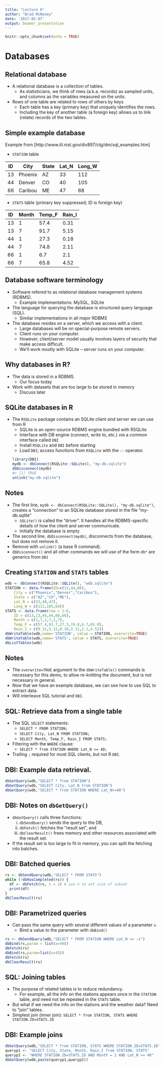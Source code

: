 ```yaml
---
title: "Lecture 6"
author: "Brad McNeney"
date: '2017-02-07'
output: beamer_presentation
---
```


```r
knitr::opts_chunk$set(echo = TRUE)
```

# Databases

## Relational database

- A relational database is a collection of 
tables. 
    - As statisticians, we think of rows 
    (a.k.a. records) as 
    sampled units, and columns as the variables
    measured on the units.
- Rows of one table are related to rows of 
others by keys
    - Each table has a key (primary key) that 
    uniquely identifies the rows.
    - Including the key of another table 
    (a foreign key)
    allows us to link (relate) records of 
    the two tables.
    
    
## Simple example database

\footnotesize

Example from [http://www.itl.nist.gov/div897/ctg/dm/sql_examples.htm]

- `STATION` table

ID  | City    | State  | Lat_N  | Long_W
--- | ------- | ------ | ------ | -------
13  | Phoenix | AZ     | 33     | 112
44  | Denver  | CO     | 40     | 105
66  | Caribou | ME     | 47     | 68

- `STATS` table (primary key suppressed; ID is 
foreign key)

ID  | Month | Temp_F | Rain_I
--- | ----- | ------ | ------
13  | 1     | 57.4   | 0.31
13  | 7     | 91.7   | 5.15
44  | 1     | 27.3   | 0.18
44  | 7     | 74.8   | 2.11
66  | 1     | 6.7    | 2.1
66  | 7     | 65.8   | 4.52

## Database software terminology

- Software refered to as relational database 
management systems (RDBMS).
    - Example implementations: MySQL, SQLite
- The language for querying the database is 
structured query language (SQL).
    - Similar implementations in all major RDBMS
- The database resides on a server, which
we access with a client.
    - Large databases will be on special-purpose
    remote servers.
    - Client runs on your computer.
    - However, client/server model usually
    involves layers of security
    that make access difficult.
    - We'll work mostly with SQLite -- server
    runs on your computer.
 
## Why databases in R?

- The data is stored in a RDBMS.
    - Our focus today
- Work with datasets that are too large to be 
stored in memory
    - Discuss later
    
## SQLite databases in R 

\small

- The `RSQLite` package contains an SQLite client
_and_ server we can use from R
    - SQLite is an open-source RDBMS engine bundled
    with RSQLite
    - Interface 
    with DB engine (connect, write to, etc.) _via_ 
    a common interface called `DBI`
    - Install `RSQLite` and `DBI` before starting
    - Load `DBI`; access functions from `RSQLite`
    with the `::` operator.
```r
library(DBI)
mydb <- dbConnect(RSQLite::SQLite(), "my-db.sqlite")
dbDisconnect(mydb)
#> [1] TRUE
unlink("my-db.sqlite")
```

## Notes

- The first line, 
`mydb <- dbConnect(RSQLite::SQLite(), "my-db.sqlite")`,
creates a "connection" to an SQLite database stored in the file "my-db.sqlite"
    - `SQLite()` is called the "driver". It 
    handles all the RDBMS-specific details of
    how the client and server communicate.
    - Initially the database is empty
- The second line, `dbDisconnect(mydb)`,
disconnects from the database, but does not
remove it.
- Remove with `unlink()` (a base R command).
- `dbDisconnect()` and all other commands
we will use of the 
form `db*` are generics from `DBI`

## Creating `STATION` and `STATS` tables

\scriptsize

```r
wdb <- dbConnect(RSQLite::SQLite(), "wdb.sqlite")
STATION <- data.frame(ID=c(13,44,66),
    City = c("Phoenix","Denver","Caribou"),
    State = c("AZ","CO","ME"),
    Lat_N = c(33,40,47),
    Long_W = c(112,105,68))
STATS <- data.frame(row = 1:6,
    ID = c(13,13,44,44,66,66),
    Month = c(1,7,1,7,1,7),
    Temp_F = c(57.4,91.7,27.3,74.8,6.7,65.8),
    Rain_I = c(0.31,5.15,0.18,2.11,2.1,4.52))
dbWriteTable(wdb,name='STATION', value = STATION, overwrite=TRUE) 
dbWriteTable(wdb,name='STATS', value = STATS, overwrite=TRUE)
dbListTables(wdb)
```

## Notes

- The `overwrite=TRUE` argument to the 
`dbWriteTable()` commands is necessary for
this demo, to allow re-knitting the document,
but is not necessary in general.
- Now that we have an example database,
we can see how to use SQL to extract data.
- Will interleave SQL tutorial and `DBI`. 

## SQL: Retrieve data from a single table



- The SQL `SELECT` statements:
    - `SELECT * FROM STATION;`
    - `SELECT City, Lat_N FROM STATION;`
    - `SELECT Month, Temp_F, Rain_I FROM STATS;`
- Filtering with the `WHERE` clause:
    - `SELECT * from STATION WHERE Lat_N >= 40;`
- Trailing `;` required for most SQL clients,
but not R `DBI`.

## DBI: Example data retrieval.

\scriptsize

```r
dbGetQuery(wdb,"SELECT * from STATION")
dbGetQuery(wdb,"SELECT City, Lat_N from STATION")
dbGetQuery(wdb,"SELECT * from STATION WHERE Lat_N>=40")
```

## DBI: Notes on `dbGetQuery()`

- `dbGetQuery()` calls three functions: 
    (i) `dbSendQuery()` sends the query to the DB, 
    (ii) `dbFetch()` fetches the "result set", and 
    (iii) `dbClearResult()` frees memory and 
    other resources associated with the result set.
- If the result set is too large to fit in memory,
you can split the fetching into batches.

## DBI: Batched queries 

\footnotesize

```r
rs <- dbSendQuery(wdb,"SELECT * FROM STATS")
while (!dbHasCompleted(rs)) {
  df <- dbFetch(rs, n = 2) # use n to set size of subset
  print(df)
}
dbClearResult(rs)
```

## DBI: Parametrized queries

\footnotesize

- Can pass the same query with several different
values of a parameter `x`.
    - Bind a value to the parameter with `dbBind()`
    
```r
rs <- dbSendQuery(wdb,"SELECT * FROM STATION WHERE Lat_N >= :x")
dbBind(rs,param = list(x=40))
dbFetch(rs)
dbBind(rs,param=list(x=45))
dbFetch(rs)
dbClearResult(rs)
```


## SQL: Joining tables

\small

- The purpose of related tables is to 
reduce redundancy.
    - For example, all the info on the stations
    appears once in the `STATION` table, and 
    need not be repeated in the `STATS` table.
- But what if we need the info on the stations
and the weather data? Need to "join" tables.
- Simplest join (inner join):
`SELECT * from STATION, STATS WHERE STATION.ID=STATS.ID`

## DBI: Example joins

\scriptsize

```r
dbGetQuery(wdb,"SELECT * from STATION, STATS WHERE STATION.ID=STATS.ID")
queryp1 <- "SELECT City, State, Month, Rain_I from STATION, STATS"
queryp2 <- "WHERE STATION.ID=STATS.ID AND Month = 1 AND Lat_N >= 40"
dbGetQuery(wdb,paste(queryp1,queryp2))
```



